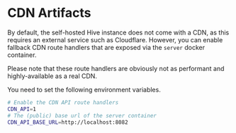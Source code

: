 
# CDN Artifacts

By default, the self-hosted Hive instance does not come with a CDN, as this requires an external
service such as Cloudflare. However, you can enable fallback CDN route handlers that are exposed via
the `server` docker container.

<Callout>
  Please note that these route handlers are obviously not as performant and highly-available as a
  real CDN.
</Callout>

You need to set the following environment variables.

```bash filename="Environment variables for the server container"
# Enable the CDN API route handlers
CDN_API=1
# The (public) base url of the server container
CDN_API_BASE_URL=http://localhost:8082
```
